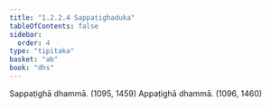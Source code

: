 ```yaml
---
title: "1.2.2.4 Sappaṭighaduka"
tableOfContents: false
sidebar:
  order: 4
type: "tipitaka"
basket: "ab"
book: "dhs"
---
```



<DynamicBreadcrumb />

<Division number="32" book="dhs" bookNo="29" page="7">

<Paragraph number="88" book="dhs">
Sappaṭighā dhammā. (<Emphasis>1095, 1459</Emphasis>)
</Paragraph>

<Paragraph number="89" book="dhs">
Appaṭighā dhammā. (<Emphasis>1096, 1460</Emphasis>)
</Paragraph>
</Division>